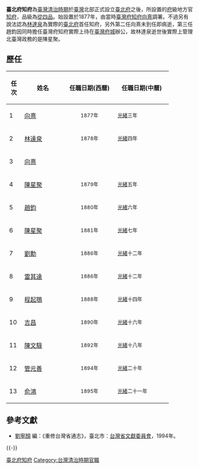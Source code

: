 '''臺北府知府'''為[[臺灣清治時期|臺灣清治時期]]於[[臺灣|臺灣]]北部正式設立[[臺北府|臺北府]]之後，所設置的[[府_(行政區劃)|府]]級地方官[[知府|知府]]，品級為[[從四品|從四品]]。始設置於1877年，由當時[[臺灣府知府|臺灣府知府]][[向熹|向熹]]調署。不過另有說法認為[[林達泉|林達泉]]為實際的[[臺北府|臺北府]]首任知府，另外第二任向熹未到任即病逝，第三任趙鈞因同時擔任臺灣府知府實際上待在[[臺灣府城|臺灣府城]]辦公，故林達泉逝世後實際上管理北臺灣政務的是陳星聚{{r|郭}}。

== 歷任 ==
{| class="wikitable"
!width="25"|任次||width="100"|姓名||width="120"|任職日期(西曆)||width="130"|任職日期(中曆)
|-
|1||[[向熹|向熹]]||align ="center"|<small>1877年||<small>[[光緒|光緒]]三年
|-
|2||[[林達泉|林達泉]]||align ="center"|<small>1878年||<small>[[光緒|光緒]]四年
|-
|3||[[向熹|向熹]]||||
|-
|4||[[陳星聚|陳星聚]]||align ="center"|<small>1879年||<small>[[光緒|光緒]]五年
|-
|5||[[趙鈞_(知府)|趙鈞]]||align ="center"|<small>1880年||<small>[[光緒|光緒]]六年
|-
|6||[[陳星聚|陳星聚]]||align ="center"|<small>1881年||<small>[[光緒|光緒]]七年
|-
|7||[[劉勳|劉勳]]||align ="center"|<small>1886年||<small>[[光緒|光緒]]十二年
|-
|8||[[雷其達|雷其達]]||align ="center"|<small>1886年||<small>[[光緒|光緒]]十二年
|-
|9||[[程起鶚|程起鶚]]||align ="center"|<small>1888年||<small>[[光緒|光緒]]十四年
|-
|10||[[吉昌|吉昌]]||align ="center"|<small>1890年||<small>[[光緒|光緒]]十六年
|-
|11||[[陳文騄|陳文騄]]||align ="center"|<small>1892年||<small>[[光緒|光緒]]十八年
|-
|12||[[管元善|管元善]]||align ="center"|<small>1894年||<small>[[光緒|光緒]]二十年
|-
|13||[[俞鴻|俞鴻]]||align ="center"|<small>1895年||<small>[[光緒|光緒]]二十一年
|}

== 參考文獻 ==
{{Reflist|refs=
<ref name="郭">{{cite journal|author=郭佳玲 |title=〈陳星聚與清末北臺灣開發之研究〉|journal=《臺北文獻（直字）》 |issue=210 |date=2019-12-25 |pages=123－144}}</ref>

}}
* [[劉寧顏|劉寧顏]] 編：《重修台灣省通志》，臺北市：[[台灣省文獻委員會|台灣省文獻委員會]]，1994年。 

{{-}}
{{serial|先前官職|無（1877年開府）|台北地區統治者<br />1877年—1895年|後繼官職|[[臺北縣知事|臺北縣知事]]}}
{{新北市市长}}

[[Category:臺北府知府|]]
[[Category:台灣清治時期官職|Category:台灣清治時期官職]]